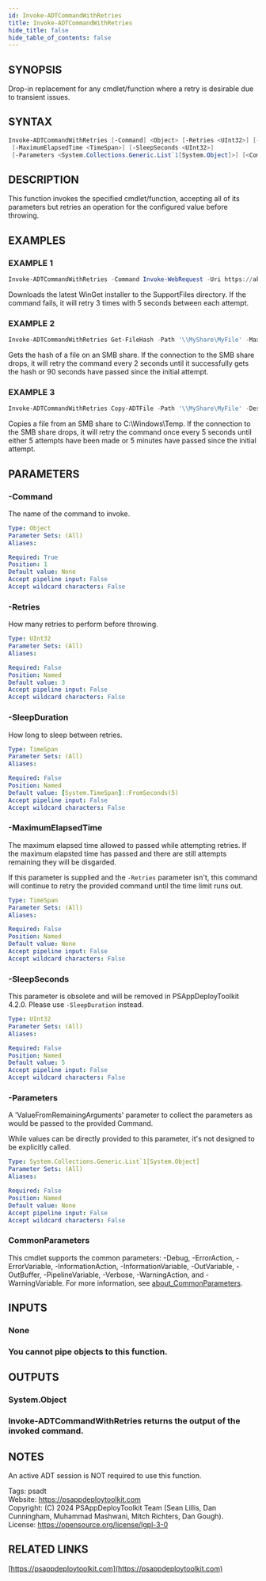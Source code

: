 ```yaml
---
id: Invoke-ADTCommandWithRetries
title: Invoke-ADTCommandWithRetries
hide_title: false
hide_table_of_contents: false
---
```


## SYNOPSIS

Drop-in replacement for any cmdlet/function where a retry is desirable due to transient issues.

## SYNTAX

```powershell
Invoke-ADTCommandWithRetries [-Command] <Object> [-Retries <UInt32>] [-SleepDuration <TimeSpan>]
 [-MaximumElapsedTime <TimeSpan>] [-SleepSeconds <UInt32>]
 [-Parameters <System.Collections.Generic.List`1[System.Object]>] [<CommonParameters>]
```

## DESCRIPTION

This function invokes the specified cmdlet/function, accepting all of its parameters but retries an operation for the configured value before throwing.

## EXAMPLES

### EXAMPLE 1

```powershell
Invoke-ADTCommandWithRetries -Command Invoke-WebRequest -Uri https://aka.ms/getwinget -OutFile "$($adtSession.DirSupportFiles)\Microsoft.DesktopAppInstaller_8wekyb3d8bbwe.msixbundle"
```

Downloads the latest WinGet installer to the SupportFiles directory.
If the command fails, it will retry 3 times with 5 seconds between each attempt.

### EXAMPLE 2

```powershell
Invoke-ADTCommandWithRetries Get-FileHash -Path '\\MyShare\MyFile' -MaximumElapsedTime (New-TimeSpan -Seconds 90) -SleepDuration (New-TimeSpan -Seconds 1)
```

Gets the hash of a file on an SMB share.
If the connection to the SMB share drops, it will retry the command every 2 seconds until it successfully gets the hash or 90 seconds have passed since the initial attempt.

### EXAMPLE 3

```powershell
Invoke-ADTCommandWithRetries Copy-ADTFile -Path '\\MyShare\MyFile' -Destination 'C:\Windows\Temp' -Retries 5 -MaximumElapsedTime (New-TimeSpan -Minutes 5)
```

Copies a file from an SMB share to C:\Windows\Temp.
If the connection to the SMB share drops, it will retry the command once every 5 seconds until either 5 attempts have been made or 5 minutes have passed since the initial attempt.

## PARAMETERS

### -Command

The name of the command to invoke.

```yaml
Type: Object
Parameter Sets: (All)
Aliases:

Required: True
Position: 1
Default value: None
Accept pipeline input: False
Accept wildcard characters: False
```

### -Retries

How many retries to perform before throwing.

```yaml
Type: UInt32
Parameter Sets: (All)
Aliases:

Required: False
Position: Named
Default value: 3
Accept pipeline input: False
Accept wildcard characters: False
```

### -SleepDuration

How long to sleep between retries.

```yaml
Type: TimeSpan
Parameter Sets: (All)
Aliases:

Required: False
Position: Named
Default value: [System.TimeSpan]::FromSeconds(5)
Accept pipeline input: False
Accept wildcard characters: False
```

### -MaximumElapsedTime

The maximum elapsed time allowed to passed while attempting retries.
If the maximum elapsted time has passed and there are still attempts remaining they will be disgarded.

If this parameter is supplied and the `-Retries` parameter isn't, this command will continue to retry the provided command until the time limit runs out.

```yaml
Type: TimeSpan
Parameter Sets: (All)
Aliases:

Required: False
Position: Named
Default value: None
Accept pipeline input: False
Accept wildcard characters: False
```

### -SleepSeconds

This parameter is obsolete and will be removed in PSAppDeployToolkit 4.2.0.
Please use `-SleepDuration` instead.

```yaml
Type: UInt32
Parameter Sets: (All)
Aliases:

Required: False
Position: Named
Default value: 5
Accept pipeline input: False
Accept wildcard characters: False
```

### -Parameters

A 'ValueFromRemainingArguments' parameter to collect the parameters as would be passed to the provided Command.

While values can be directly provided to this parameter, it's not designed to be explicitly called.

```yaml
Type: System.Collections.Generic.List`1[System.Object]
Parameter Sets: (All)
Aliases:

Required: False
Position: Named
Default value: None
Accept pipeline input: False
Accept wildcard characters: False
```

### CommonParameters

This cmdlet supports the common parameters: -Debug, -ErrorAction, -ErrorVariable, -InformationAction, -InformationVariable, -OutVariable, -OutBuffer, -PipelineVariable, -Verbose, -WarningAction, and -WarningVariable. For more information, see [about_CommonParameters](http://go.microsoft.com/fwlink/?LinkID=113216).

## INPUTS

### None

### You cannot pipe objects to this function.
## OUTPUTS

### System.Object

### Invoke-ADTCommandWithRetries returns the output of the invoked command.
## NOTES
An active ADT session is NOT required to use this function.

Tags: psadt<br />
Website: https://psappdeploytoolkit.com<br />
Copyright: (C) 2024 PSAppDeployToolkit Team (Sean Lillis, Dan Cunningham, Muhammad Mashwani, Mitch Richters, Dan Gough).<br />
License: https://opensource.org/license/lgpl-3-0

## RELATED LINKS

[https://psappdeploytoolkit.com](https://psappdeploytoolkit.com)
